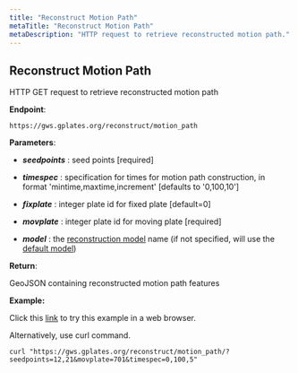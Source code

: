 ```yaml
---
title: "Reconstruct Motion Path"
metaTitle: "Reconstruct Motion Path"
metaDescription: "HTTP request to retrieve reconstructed motion path."
---
```


## Reconstruct Motion Path

HTTP GET request to retrieve reconstructed motion path

**Endpoint**:
    
    https://gws.gplates.org/reconstruct/motion_path
 
**Parameters**:
   
- ***seedpoints*** : seed points [required]

- ***timespec*** : specification for times for motion path construction, in format 'mintime,maxtime,increment' [defaults to '0,100,10']

- ***fixplate*** : integer plate id for fixed plate [default=0]

- ***movplate*** : integer plate id for moving plate [required]

- ***model*** : the [reconstruction model](/models) name (if not specified, will use the [default model](/models#defaultmodel))

**Return**:  

GeoJSON containing reconstructed motion path features

**Example:**

Click this [link](https://gws.gplates.org/reconstruct/motion_path/?seedpoints=12,21&movplate=701&timespec=0,100,5) to try this example in a web browser.

Alternatively, use curl command.

```shell
curl "https://gws.gplates.org/reconstruct/motion_path/?seedpoints=12,21&movplate=701&timespec=0,100,5"
```